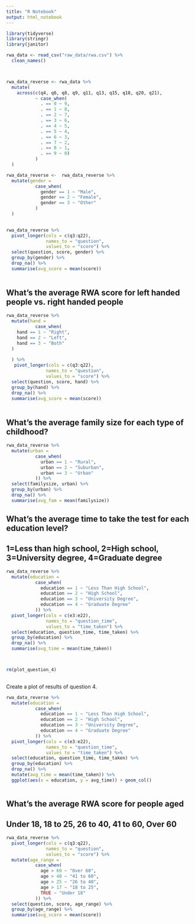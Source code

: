 ```yaml
---
title: "R Notebook"
output: html_notebook
---
```


```r
library(tidyverse)
library(stringr)
library(janitor)

rwa_data <- read_csv("raw_data/rwa.csv") %>% 
  clean_names()



rwa_data_reverse <- rwa_data %>% 
  mutate(
    across(c(q4, q6, q8, q9, q11, q13, q15, q18, q20, q21),
           ~ case_when(
             . == 0 ~ 9,
             . == 1 ~ 8,
             . == 2 ~ 7,
             . == 3 ~ 6,
             . == 4 ~ 5,
             . == 5 ~ 4,
             . == 6 ~ 3,
             . == 7 ~ 2,
             . == 8 ~ 1,
             . == 9 ~ 0)
           )
  )

rwa_data_reverse <-  rwa_data_reverse %>% 
  mutate(gender = 
           case_when(
             gender == 1 ~ "Male",
             gender == 2 ~ "Female",
             gender == 3 ~ "Other"
           )
  )

  
rwa_data_reverse %>% 
  pivot_longer(cols = c(q3:q22), 
               names_to = "question", 
               values_to = "score") %>% 
  select(question, score, gender) %>% 
  group_by(gender) %>% 
  drop_na() %>% 
  summarise(avg_score = mean(score))
  

```

## What’s the average RWA score for left handed people vs. right handed people 

```r

rwa_data_reverse %>% 
  mutate(hand = 
           case_when(
    hand == 1 ~ "Right",
    hand == 2 ~ "Left",
    hand == 3 ~ "Both"
  )
    
  ) %>% 
   pivot_longer(cols = c(q3:q22), 
               names_to = "question", 
               values_to = "score") %>% 
  select(question, score, hand) %>% 
  group_by(hand) %>% 
  drop_na() %>% 
  summarise(avg_score = mean(score))
  
```

## What’s the average family size for each type of childhood?

```r
rwa_data_reverse %>% 
  mutate(urban = 
           case_when(
             urban == 1 ~ "Rural",
             urban == 2 ~ "Suburban",
             urban == 3 ~ "Urban"
           )) %>% 
  select(familysize, urban) %>% 
  group_by(urban) %>% 
  drop_na() %>% 
  summarise(avg_fam = mean(familysize))
```

## What’s the average time to take the test for each education level?

## 1=Less than high school, 2=High school, 3=University degree, 4=Graduate degree

```r
rwa_data_reverse %>% 
  mutate(education = 
           case_when(
             education == 1 ~ "Less Than High School",
             education == 2 ~ "High School",
             education == 3 ~ "University Degree",
             education == 4 ~ "Graduate Degree"
           )) %>% 
  pivot_longer(cols = c(e3:e22),
               names_to = "question_time",
               values_to = "time_taken") %>% 
  select(education, question_time, time_taken) %>% 
  group_by(education) %>% 
  drop_na() %>% 
  summarise(avg_time = mean(time_taken)) 



rm(plot_question_4)
  
```
Create a plot of results of question 4.

```r
rwa_data_reverse %>% 
  mutate(education = 
           case_when(
             education == 1 ~ "Less Than High School",
             education == 2 ~ "High School",
             education == 3 ~ "University Degree",
             education == 4 ~ "Graduate Degree"
           )) %>% 
  pivot_longer(cols = c(e3:e22),
               names_to = "question_time",
               values_to = "time_taken") %>% 
  select(education, question_time, time_taken) %>% 
  group_by(education) %>% 
  drop_na() %>% 
  mutate(avg_time = mean(time_taken)) %>% 
  ggplot(aes(x = education, y = avg_time)) + geom_col()



```

## What’s the average RWA score for people aged
## Under 18, 18 to 25, 26 to 40, 41 to 60, Over 60

```r

rwa_data_reverse %>% 
  pivot_longer(cols = c(q3:q22), 
               names_to = "question", 
               values_to = "score") %>% 
  mutate(age_range = 
           case_when(
             age > 60 ~ "Over 60",
             age > 40 ~ "41 to 60",
             age > 25 ~ "26 to 40",
             age > 17 ~ "18 to 25",
             TRUE ~ "Under 18"
           )) %>% 
  select(question, score, age_range) %>% 
  group_by(age_range) %>% 
  summarise(avg_score = mean(score))

```

